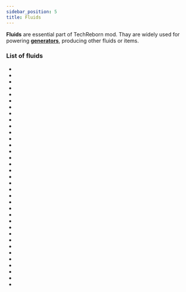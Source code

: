 ```yaml
---
sidebar_position: 5
title: Fluids
---
```


<ItemImage file="lava_cell" alt="Fluids" size="200" />


**Fluids** are essential part of TechReborn mod. Thay are widely used for powering **[generators](/docs/blocks/generators)**, producing other fluids or items.


### List of fluids

- <McItem slug="empty_cell" pack="techreborn"/>
- <McItem slug="beryllium_cell" pack="techreborn"/>
- <McItem slug="calcium_cell" pack="techreborn"/>
- <McItem slug="calciumcarbonate_cell" pack="techreborn"/>
- <McItem slug="carbon_cell" pack="techreborn"/>
- <McItem slug="carbon_fiber_cell" pack="techreborn"/>
- <McItem slug="chlorite_cell" pack="techreborn"/>
- <McItem slug="compressed_air_cell" pack="techreborn"/>
- <McItem slug="deuterium_cell" pack="techreborn"/>
- <McItem slug="diesel_cell" pack="techreborn"/>
- <McItem slug="electrolyzed_water_cell" pack="techreborn"/>
- <McItem slug="glyceryl_cell" pack="techreborn"/>
- <McItem slug="helium_cell" pack="techreborn"/>
- <McItem slug="helium3_cell" pack="techreborn"/>
- <McItem slug="heliumplasma_cell" pack="techreborn"/>
- <McItem slug="hydrogen_cell" pack="techreborn"/>
- <McItem slug="lithium_cell" pack="techreborn"/>
- <McItem slug="methane_cell" pack="techreborn"/>
- <McItem slug="mercury_cell" pack="techreborn"/>
- <McItem slug="nitrocarbon_cell" pack="techreborn"/>
- <McItem slug="nitrodiesel_cell" pack="techreborn"/>
- <McItem slug="nitrofuel_cell" pack="techreborn"/>
- <McItem slug="nitrogen_cell" pack="techreborn"/>
- <McItem slug="nitrogen_dioxide_cell" pack="techreborn"/>
- <McItem slug="oil_cell" pack="techreborn"/>
- <McItem slug="potassium_cell" pack="techreborn"/>
- <McItem slug="silicon_cell" pack="techreborn"/>
- <McItem slug="sodium_cell" pack="techreborn"/>
- <McItem slug="sodiumpersulfate_cell" pack="techreborn"/>
- <McItem slug="sodium_sulfide_cell" pack="techreborn"/>
- <McItem slug="sulfur_cell" pack="techreborn"/>
- <McItem slug="sulfuric_acid_cell" pack="techreborn"/>
- <McItem slug="tritium_cell" pack="techreborn"/>
- <McItem slug="water_cell" pack="techreborn"/>
- <McItem slug="wolframium_cell" pack="techreborn"/>

